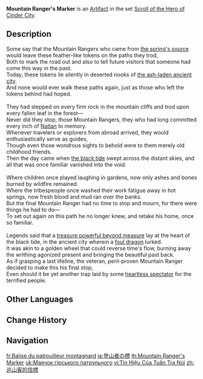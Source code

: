 {{Artifact Infobox
|image = Item Mountain Ranger's Marker.png
|set   = Scroll of the Hero of Cinder City
|piece = Plume of Death
}}
{{Description|A signal used by mountain rangers to mark out paths. Their bird-feather shapes make them very eye-catching indeed.}}
'''Mountain Ranger's Marker''' is an [[Artifact]] in the set [[Scroll of the Hero of Cinder City]].

==Description==
Some say that the Mountain Rangers who came from [["People of the Springs"|the spring's source]] would leave these feather-like tokens on the paths they trod,<br><!--
-->Both to mark the road out and also to tell future visitors that someone had come this way in the past.<br><!--
-->Today, these tokens lie silently in deserted nooks of [[Ochkanatlan|the ash-laden ancient city]].<br><!--
-->And none would ever walk these paths again, just as those who left the tokens behind had hoped.<br><br><!--
-->They had stepped on every firm rock in the mountain cliffs and trod upon every fallen leaf in the forest&mdash;<br><!--
-->Never did they stop, those Mountain Rangers, they who had long committed every inch of [[Natlan]] to memory.<br><!--
-->Whenever travelers or explorers from abroad arrived, they would enthusiastically serve as guides,<br><!--
-->Though even those wondrous sights to behold were to them merely old childhood friends.<br><!--
-->Then the day came when [[Cataclysm|the black tide]] swept across the distant skies, and all that was once familiar vanished into the void.<br><br><!--
-->Where children once played laughing in gardens, now only ashes and bones burned by wildfire remained.<br><!--
-->Where the tribespeople once washed their work fatigue away in hot springs, now fresh blood and mud ran over the banks.<br><!--
-->But the final Mountain Ranger had no time to stop and mourn, for there were things he had to do&mdash;<br><!--
-->To set out again on this path he no longer knew, and retake his home, once so familiar.<br><br><!--
-->Legends said that a [[Jade of Return|treasure powerful beyond measure]] lay at the heart of the black tide, in the ancient city wherein a [[Och-Kan|foul dragon]] lurked.<br><!--
-->It was akin to a golden wheel that could reverse time's flow, burning away the writhing agonized present and bringing the beautiful past back.<br><!--
-->As if grasping a last lifeline, the veteran, peril-proven Mountain Ranger decided to make this his final stop,<br><!--
-->Even should it be yet another trap laid by some [[Kukulkan|heartless spectator]] for the terrified people.

==Other Languages==
{{Other Languages
|en       = Mountain Ranger's Marker
|zhs      = 巡山客的信标
|zhs_rm   = 
|zht      = 巡山客的信標
|zht_rm   = 
|zh_tl    = 
|ja       = 登山者の標
|ja_rm    = Tozansha no Shirushi
|ja_tl    = Mountaineer's Marker
|ko       = 산 순찰자의 표지
|ko_tl    = 
|es       = Distintivo de los Patrullamontañas
|es_tl    = Mountain Patroller's Badge
|fr       = Balise du patrouilleur montagnard
|fr_tl    = Mountain Patroller's Beacon
|ru       = Маячок горного патрульного
|ru_tl    = 
|th       = Mountain Ranger's Marker
|vi       = Tín Hiệu Của Tuần Tra Núi
|vi_tl    = 
|de       = Bake des Bergsteigers
|de_tl    = Mountain Climber's Beacon
|id       = Mountain Ranger's Marker
|pt       = Sinalizador do Guarda das Montanhas
|pt_tl    = 
|tr       = Dağ Kolcusunun İşareti
|tr_tl    = 
|it       = Segno del Guardamonti
|it_tl    = 
}}

==Change History==
{{Change History|5.0}}

==Navigation==
{{Artifact Set Navbox|Scroll of the Hero of Cinder City}}

[[fr:Balise du patrouilleur montagnard]]
[[ja:登山者の標]]
[[th:Mountain Ranger's Marker]]
[[uk:Маячок гірського патрульного]]
[[vi:Tín Hiệu Của Tuần Tra Núi]]
[[zh:巡山客的信標]]